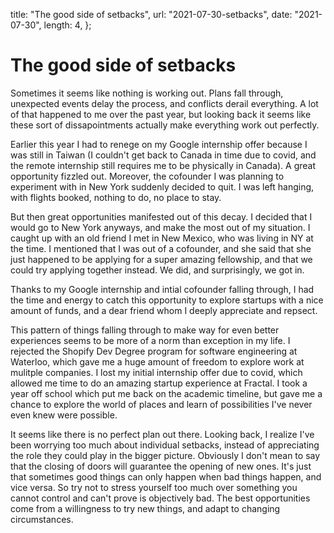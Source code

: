   title: "The good side of setbacks",
  url: "2021-07-30-setbacks",
  date: "2021-07-30",
  length: 4,
};

# The good side of setbacks

Sometimes it seems like nothing is working out. Plans fall through, unexpected events delay the process, and conflicts derail everything. A lot of that happened to me over the past year, but looking back it seems like these sort of dissapointments actually make everything work out perfectly.

Earlier this year I had to renege on my Google internship offer because I was still in Taiwan (I couldn't get back to Canada in time due to covid, and the remote internship still requires me to be physically in Canada). A great opportunity fizzled out. Moreover, the cofounder I was planning to experiment with in New York suddenly decided to quit. I was left hanging, with flights booked, nothing to do, no place to stay.

But then great opportunities manifested out of this decay. I decided that I would go to New York anyways, and make the most out of my situation. I caught up with an old friend I met in New Mexico, who was living in NY at the time. I mentioned that I was out of a cofounder, and she said that she just happened to be applying for a super amazing fellowship, and that we could try applying together instead. We did, and surprisingly, we got in.

Thanks to my Google internship and intial cofounder falling through, I had the time and energy to catch this opportunity to explore startups with a nice amount of funds, and a dear friend whom I deeply appreciate and repsect.

This pattern of things falling through to make way for even better experiences seems to be more of a norm than exception in my life. I rejected the Shopify Dev Degree program for software engineering at Waterloo, which gave me a huge amount of freedom to explore work at mulitple companies. I lost my initial internship offer due to covid, which allowed me time to do an amazing startup experience at Fractal. I took a year off school which put me back on the academic timeline, but gave me a chance to explore the world of places and learn of possibilities I've never even knew were possible.

It seems like there is no perfect plan out there. Looking back, I realize I've been worrying too much about individual setbacks, instead of appreciating the role they could play in the bigger picture. Obviously I don't mean to say that the closing of doors will guarantee the opening of new ones. It's just that sometimes good things can only happen when bad things happen, and vice versa. So try not to stress yourself too much over something you cannot control and can't prove is objectively bad. The best opportunities come from a willingness to try new things, and adapt to changing circumstances.
